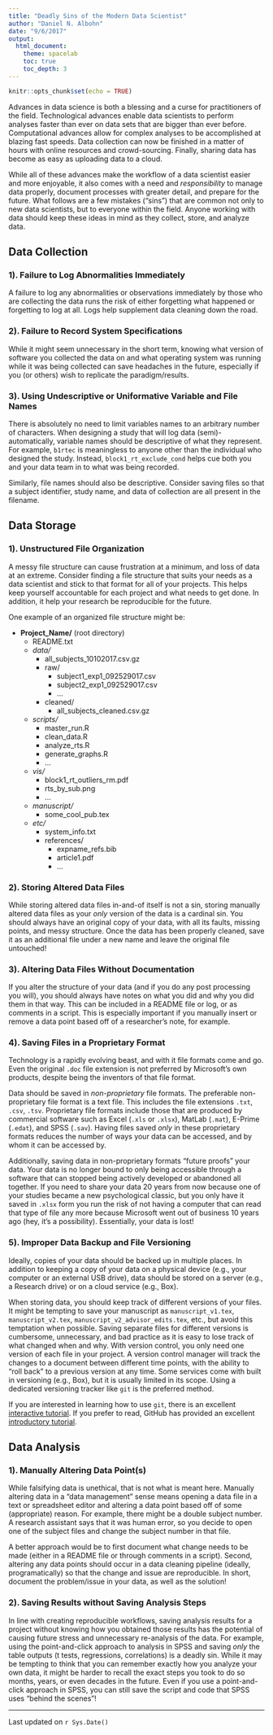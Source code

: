 ```yaml
---
title: "Deadly Sins of the Modern Data Scientist"
author: "Daniel N. Albohn"
date: "9/6/2017"
output:
  html_document:
    theme: spacelab
    toc: true
    toc_depth: 3
---
```


```r
knitr::opts_chunk$set(echo = TRUE)
```

Advances in data science is both a blessing and a curse
for practitioners of the field. Technological advances enable
data scientists to perform analyses faster than ever on data
sets that are bigger than ever before. Computational advances allow
for complex analyses to be accomplished at blazing fast speeds.
Data collection can now be finished in a matter of hours with
online resources and crowd-sourcing. Finally, sharing data has
become as easy as uploading data to a cloud.

While all of these advances make the workflow of a data scientist
easier and more enjoyable, it also comes with a need and
*responsibility* to manage data properly, document processes
with greater detail, and prepare for the future. What follows
are a few mistakes ("sins") that are common not only to new
data scientists, but to everyone within the field. Anyone
working with data should keep these ideas in mind as they
collect, store, and analyze data.

## Data Collection

### 1). Failure to Log Abnormalities Immediately
A failure to log any abnormalities or observations immediately by those who
are collecting the data runs the risk of either forgetting what happened or
forgetting to log at all. Logs help supplement data cleaning down the road.

### 2). Failure to Record System Specifications
While it might seem unnecessary in the short term, knowing what version of
software you collected the data on and what operating system was running
while it was being collected can save headaches in the future, especially
if you (or others) wish to replicate the paradigm/results.

### 3). Using Undescriptive or Uniformative Variable and File Names
There is absolutely no need to limit variables names to an arbitrary number
of characters. When designing a study that will log data (semi)-automatically,
variable names should be descriptive of what they represent. For example,
`b1rtec` is meaningless to anyone other than the individual who designed the
study. Instead, `block1_rt_exclude_cond` helps cue both you and your
data team in to what was being recorded.

Similarly, file names should also be descriptive. Consider saving files so that
a subject identifier, study name, and data of collection are all present in
the filename.

## Data Storage

### 1). Unstructured File Organization
A messy file structure can cause frustration at a minimum, and loss of data
at an extreme. Consider finding a file structure that suits your needs as a
data scientist and stick to that format for all of your projects. This
helps keep yourself accountable for each project and what needs to get done.
In addition, it help your research be reproducible for the future.

One example of an organized file structure might be:

- **Project_Name/** (root directory)
    - README.txt
    - *data/*
        - all_subjects_10102017.csv.gz
        - raw/
            - subject1_exp1_092529017.csv
            - subject2_exp1_092529017.csv
            - ...
        - cleaned/
            - all_subjects_cleaned.csv.gz
    - *scripts/*
        - master_run.R
        - clean_data.R
        - analyze_rts.R
        - generate_graphs.R
        - ...
    - *vis/*
        - block1_rt_outliers_rm.pdf
        - rts_by_sub.png
        - ...
    - *manuscript/*
        - some_cool_pub.tex
    - *etc/*
        - system_info.txt
        - references/
            - expname_refs.bib
            - article1.pdf
            - ...

### 2). Storing Altered Data Files
While storing altered data files in-and-of itself is not a sin,
storing manually altered data files as your *only* version of the
data is a cardinal sin. You should always have an original copy of
your data, with all its faults, missing points, and messy
structure. Once the data has been properly cleaned, save it as
an additional file under a new name and leave the original file
untouched!

### 3). Altering Data Files Without Documentation
If you alter the structure of your data (and if you do any post
processing you will), you should always have notes on what you
did and why you did them in that way. This can be included in a README
file or log, or as comments in a script. This is especially important
if you manually insert or remove a data point based off of a researcher's note,
for example.

### 4). Saving Files in a Proprietary Format
Technology is a rapidly evolving beast, and with it file formats come and go.
Even the original `.doc` file
extension is not preferred by Microsoft's own products, despite being
the inventors of that file format.

Data should be saved in *non-proprietary* file formats. The preferable
non-proprietary file format is a text file. This includes the file
extensions `.txt`, `.csv`, `.tsv`. Proprietary file formats include
those that are produced by commercial software such as Excel (`.xls` or `.xlsx`),
MatLab (`.mat`), E-Prime (`.edat`), and SPSS (`.sav`). Having files saved *only*
in these proprietary formats reduces the number of ways your data can
be accessed, and by whom it can be accessed by.

Additionally, saving data in non-proprietary formats "future proofs" your data.
Your data is no longer bound to only being accessible through a software that can stopped being
actively developed or abandoned all together. If you need to share your data 20
years from now because one of your studies became a new psychological classic,
but you only have it saved in `.xlsx` form you run the risk of not having a  computer
that can read that type of file any more because Microsoft went out of business 10 years ago
(hey, it's a possibility). Essentially, your data is lost!

### 5). Improper Data Backup and File Versioning
Ideally, copies of your data should be backed up in multiple places. In addition
to keeping a copy of your data on a physical device (e.g., your computer or an
external USB drive), data should be stored on a server (e.g., a Research drive) or
on a cloud service (e.g., Box).

When storing data, you should keep track of different versions of your files.
It might be tempting to save your manuscript as `manuscript_v1.tex`,
`manuscript_v2.tex`, `manuscript_v2_advisor_edits.tex`, etc., but avoid
this temptation when possible.
Saving separate files for different versions is cumbersome, unnecessary, and
bad practice as it is easy to lose track of what changed when and why.
With version control, you only need one version of each file in your
project. A version control manager will track the changes to a document
between different time points, with the ability to "roll back" to a
previous version at any time. Some
services come with built in versioning (e.g., Box), but it is usually
limited in its scope. Using a dedicated versioning tracker like `git`
is the preferred method.

If you are interested in learning how to use `git`, there is
an excellent [interactive tutorial](https://try.github.io/levels/1/challenges/1).
If you prefer to read, GitHub has provided an excellent
[introductory tutorial](https://help.github.com/articles/git-and-github-learning-resources/).

## Data Analysis

### 1). Manually Altering Data Point(s)
While falsifying data is unethical, that is not what is meant here. Manually altering
data in a "data management" sense means opening a data file in a text or spreadsheet
editor and altering a data point based off of some (appropriate) reason. For example,
there might be a double subject number. A research assistant says that it was human error,
so you decide to open one of the subject files and change the subject number in that file.

A better approach would be to first document what change needs to be made (either in
a README file or through comments in a script). Second, altering any data points should
occur in a data cleaning pipeline (ideally, programatically) so that the change and issue
are reproducible. In short, document the problem/issue in your data, as well as the
solution!

### 2). Saving Results without Saving Analysis Steps
In line with creating reproducible workflows, saving analysis results for a project
without knowing how you obtained those results has the potential of causing
future stress and unnecessary re-analysis of the data. For example, using the
point-and-click approach to analysis in SPSS and saving *only* the table
outputs (t tests, regressions, correlations) is a deadly sin. While it may
be tempting to think that you can remember exactly how you analyze your own
data, it might be harder to recall the exact steps you took to do so months,
years, or even decades in the future. Even if you use a point-and-click
approach in SPSS, you can still save the script and code that SPSS uses
"behind the scenes"!

________________________________________________________

Last updated on `r Sys.Date()`

